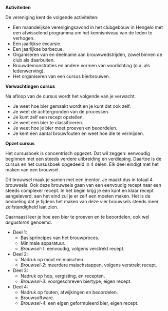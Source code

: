 **Activiteiten**

De vereniging kent de volgende activiteiten:

-  Een maandelijkse verenigingsavond in het clubgebouw in Hengelo met een afwisselend programma om het kennisniveau van de leden te verhogen.
-  Een jaarlijkse excursie.
-  Een jaarlijkse barbecue.
-  Organiseren van en deelname aan brouwwedstrijden, zowel binnen de club als daarbuiten.
-  Brouwdemonstraties en andere vormen van voorlichting (o.a. als ledenwerving).
-  Het organiseren van een cursus bierbrouwen.

**Verwachtingen cursus**

Na afloop van de cursus wordt het volgende van je verwacht.

-  Je weet hoe bier gemaakt wordt en je kunt dat ook zelf.
-  Je weet de achtergronden van de processen.
-  Je kunt zelf een recept opstellen.
-  Je weet een bier te classificeren.
-  Je weet hoe je bier moet proeven en beoordelen.
-  Je kent een aantal brouwfouten en weet hoe die te vermijden.

\newpage

**Opzet cursus**

Het cursusboek is concentrisch opgezet. Dat wil zeggen: eenvoudig beginnen met een steeds verdere uitbreiding en verdieping. Daartoe is de cursus en het cursusboek opgedeeld in 4 delen. Elk deel eindigt met het maken van een brouwsel.

Dit brouwsel maak je samen met een mentor. Je maakt dus in totaal 4 brouwsels. Ook deze brouwsels gaan van een eenvoudig recept naar een steeds complexer recept. In het begin krijg je een kant en klaar recept aangeleverd, aan het eind zul je er zelf een moeten maken. Het is de bedoeling dat je tijdens het maken van deze vier brouwsels steeds meer zelfstandigheid laat zien.

Daarnaast leer je hoe een bier te proeven en te beoordelen, ook wel *degusteren* genoemd.

-  Deel 1:
   +  Basisprincipes van het brouwproces.
   +  Minimale apparatuur.
   +  *Brouwsel-1*: eenvoudig, volgens verstrekt recept.
-  Deel 2:
   +  Nadruk op mout en maischen.
   +  *Brouwsel-2*: meerdere maischstappen, volgens verstrekt recept.
-  Deel 3:
   +  Nadruk op hop, vergisting, en recepten.
   +  *Brouwsel-3*: voorgeschreven biertype, eigen recept.
-  Deel 4:
   +  Nadruk op fouten, afwijkingen en beoordelen.
   +  Brouwsoftware.
   +  *Brouwsel-4*: een eigen geformuleerd bier, eigen recept.


